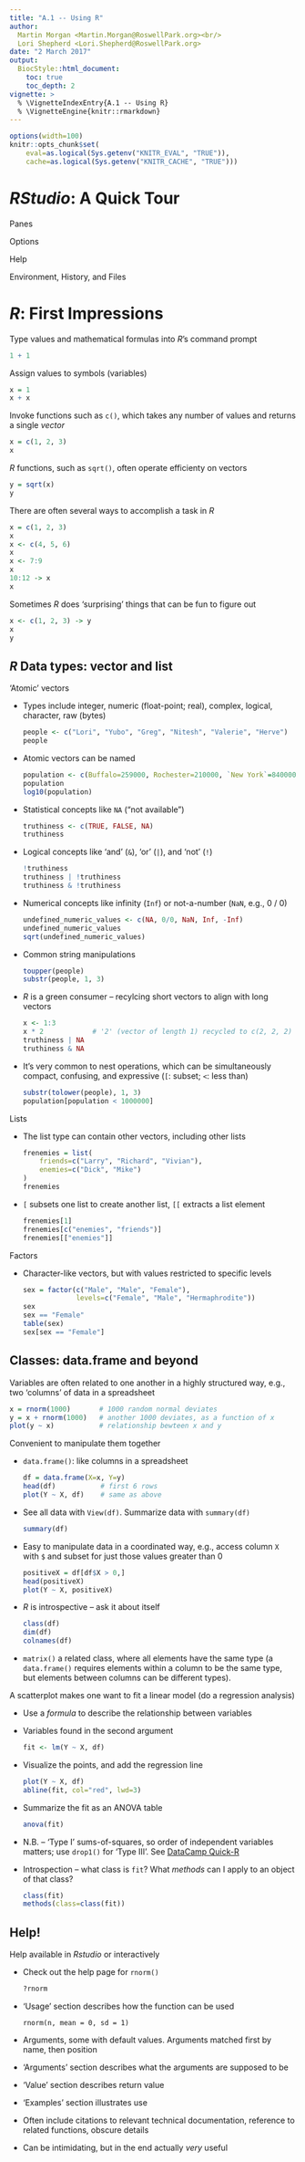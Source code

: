 ```yaml
---
title: "A.1 -- Using R"
author:
  Martin Morgan <Martin.Morgan@RoswellPark.org><br/>
  Lori Shepherd <Lori.Shepherd@RoswellPark.org>
date: "2 March 2017"
output:
  BiocStyle::html_document:
    toc: true
    toc_depth: 2
vignette: >
  % \VignetteIndexEntry{A.1 -- Using R}
  % \VignetteEngine{knitr::rmarkdown}
---
```


```r
options(width=100)
knitr::opts_chunk$set(
    eval=as.logical(Sys.getenv("KNITR_EVAL", "TRUE")),
    cache=as.logical(Sys.getenv("KNITR_CACHE", "TRUE")))
```

# _RStudio_: A Quick Tour

Panes

Options

Help

Environment, History, and Files

# _R_: First Impressions

Type values and mathematical formulas into _R_'s command prompt

```r
1 + 1
```

Assign values to symbols (variables)

```r
x = 1
x + x
```

Invoke functions such as `c()`, which takes any number of values and
returns a single _vector_

```r
x = c(1, 2, 3)
x
```

_R_ functions, such as `sqrt()`, often operate efficienty on vectors

```r
y = sqrt(x)
y
```

There are often several ways to accomplish a task in _R_

```r
x = c(1, 2, 3)
x
x <- c(4, 5, 6)
x
x <- 7:9
x
10:12 -> x
x
```

Sometimes _R_ does 'surprising' things that can be fun to figure out

```r
x <- c(1, 2, 3) -> y
x
y
```

## _R_ Data types: vector and list

'Atomic' vectors

- Types include integer, numeric (float-point; real), complex,
  logical, character, raw (bytes)

    ```r
    people <- c("Lori", "Yubo", "Greg", "Nitesh", "Valerie", "Herve")
    people
    ```

- Atomic vectors can be named

    ```r
    population <- c(Buffalo=259000, Rochester=210000, `New York`=8400000)
    population
    log10(population)
    ```

- Statistical concepts like `NA` ("not available")

    ```r
    truthiness <- c(TRUE, FALSE, NA)
    truthiness
    ```
- Logical concepts like 'and' (`&`), 'or' (`|`), and 'not' (`!`)

    ```r
    !truthiness
    truthiness | !truthiness
    truthiness & !truthiness
    ```

- Numerical concepts like infinity (`Inf`) or not-a-number (`NaN`,
  e.g., 0 / 0)

    ```r
    undefined_numeric_values <- c(NA, 0/0, NaN, Inf, -Inf)
    undefined_numeric_values
    sqrt(undefined_numeric_values)
    ```

- Common string manipulations

    ```r
    toupper(people)
    substr(people, 1, 3)
    ```

- _R_ is a green consumer -- recylcing short vectors to align with
  long vectors

    ```r
    x <- 1:3
    x * 2            # '2' (vector of length 1) recycled to c(2, 2, 2)
    truthiness | NA
    truthiness & NA
    ```
- It's very common to nest operations, which can be simultaneously
  compact, confusing, and expressive (`[`: subset; `<`: less than)

    ```r
    substr(tolower(people), 1, 3)
    population[population < 1000000]
    ```

Lists

- The list type can contain other vectors, including other lists

    ```r
    frenemies = list(
        friends=c("Larry", "Richard", "Vivian"),
        enemies=c("Dick", "Mike")
    )
    frenemies
    ```

- `[` subsets one list to create another list, `[[` extracts a list element

    ```r
    frenemies[1]
    frenemies[c("enemies", "friends")]
    frenemies[["enemies"]]
    ```

Factors

- Character-like vectors, but with values restricted to specific levels

    ```r
    sex = factor(c("Male", "Male", "Female"),
                 levels=c("Female", "Male", "Hermaphrodite"))
    sex
    sex == "Female"
    table(sex)
    sex[sex == "Female"]
    ```

## Classes: data.frame and beyond

Variables are often related to one another in a highly structured way,
e.g., two 'columns' of data in a spreadsheet

```r
x = rnorm(1000)       # 1000 random normal deviates
y = x + rnorm(1000)   # another 1000 deviates, as a function of x
plot(y ~ x)           # relationship bewteen x and y
```

Convenient to manipulate them together

- `data.frame()`: like columns in a spreadsheet

    ```r
    df = data.frame(X=x, Y=y)
    head(df)           # first 6 rows
    plot(Y ~ X, df)    # same as above
    ```

- See all data with `View(df)`. Summarize data with `summary(df)`

    ```r
    summary(df)
    ```

- Easy to manipulate data in a coordinated way, e.g., access column
  `X` with `$` and subset for just those values greater than 0

    ```r
    positiveX = df[df$X > 0,]
    head(positiveX)
    plot(Y ~ X, positiveX)
    ```

- _R_ is introspective -- ask it about itself

    ```r
    class(df)
    dim(df)
    colnames(df)
    ```

- `matrix()` a related class, where all elements have the same type (a
  `data.frame()` requires elements within a column to be the same
  type, but elements between columns can be different types).

A scatterplot makes one want to fit a linear model (do a regression
analysis)

- Use a _formula_ to describe the relationship between variables
- Variables found in the second argument

    ```r
    fit <- lm(Y ~ X, df)
    ```

- Visualize the points, and add the regression line

    ```r
    plot(Y ~ X, df)
    abline(fit, col="red", lwd=3)
    ```

- Summarize the fit as an ANOVA table

    ```r
    anova(fit)
    ```

- N.B. -- 'Type I' sums-of-squares, so order of independent variables
  matters; use `drop1()` for 'Type III'. See [DataCamp Quick-R][]

- Introspection -- what class is `fit`? What _methods_ can I apply to
  an object of that class?

    ```r
    class(fit)
    methods(class=class(fit))
    ```

## Help!

Help available in _Rstudio_ or interactively

- Check out the help page for `rnorm()`

    ```r
    ?rnorm
    ```

- 'Usage' section describes how the function can be used

    ```
    rnorm(n, mean = 0, sd = 1)
    ```
- Arguments, some with default values. Arguments matched first by
  name, then position

- 'Arguments' section describes what the arguments are supposed to be

- 'Value' section describes return value

- 'Examples' section illustrates use

- Often include citations to relevant technical documentation,
  reference to related functions, obscure details

- Can be intimidating, but in the end actually _very_ useful

[DataCamp Quick-R]: http://www.statmethods.net/stats/anova.html
